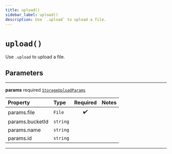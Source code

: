 ```yaml
---
title: upload()
sidebar_label: upload()
description: Use `.upload` to upload a file.
---
```


# `upload()`

Use `.upload` to upload a file.

## Parameters

---

**params** <span className="optional-status">required</span> [`StorageUploadParams`](/reference/javascript/storage/types/storage-upload-params)

| Property                                            | Type     | Required | Notes |
| :-------------------------------------------------- | :------- | :------: | :---- |
| <span className="light-grey">params.</span>file     | `File`   |    ✔️    |       |
| <span className="light-grey">params.</span>bucketId | `string` |          |       |
| <span className="light-grey">params.</span>name     | `string` |          |       |
| <span className="light-grey">params.</span>id       | `string` |          |       |

---
